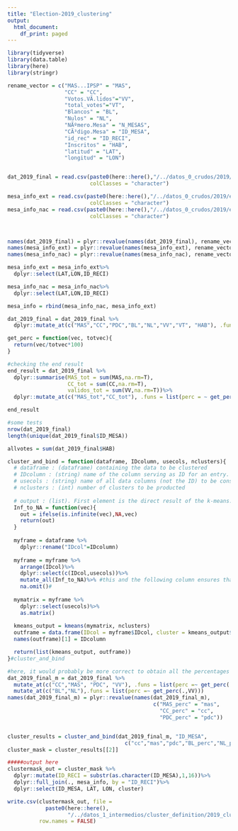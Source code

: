 ```yaml
---
title: "Election-2019_clustering"
output:
  html_document:
    df_print: paged
---
```


```r
library(tidyverse)
library(data.table)
library(here)
library(stringr)
```


```r
rename_vector = c("MAS...IPSP" = "MAS",
                  "CC" = "CC",
                  "Votos.VÃ.lidos"="VV",
                  "total_votes"="VT",
                  "Blancos" = "BL",
                  "Nulos" = "NL",
                  "NÃºmero.Mesa" = "N_MESAS",
                  "CÃ³digo.Mesa" = "ID_MESA",
                  "id_rec" = "ID_RECI",
                  "Inscritos" = "HAB",
                  "latitud" = "LAT",
                  "longitud" = "LON")


dat_2019_final = read.csv(paste0(here::here(),"/../datos_0_crudos/2019/final_comp.csv"), 
                          colClasses = "character")

mesa_info_ext = read.csv(paste0(here::here(),"/../datos_0_crudos/2019/estad_ext.csv"), 
                          colClasses = "character")
mesa_info_nac = read.csv(paste0(here::here(),"/../datos_0_crudos/2019/estad_nac.csv"), 
                          colClasses = "character")



names(dat_2019_final) = plyr::revalue(names(dat_2019_final), rename_vector)
names(mesa_info_ext) = plyr::revalue(names(mesa_info_ext), rename_vector)
names(mesa_info_nac) = plyr::revalue(names(mesa_info_nac), rename_vector)

mesa_info_ext = mesa_info_ext%>%
  dplyr::select(LAT,LON,ID_RECI)

mesa_info_nac = mesa_info_nac%>%
  dplyr::select(LAT,LON,ID_RECI)

mesa_info = rbind(mesa_info_nac, mesa_info_ext)

dat_2019_final = dat_2019_final %>%
  dplyr::mutate_at(c("MAS","CC","PDC","BL","NL","VV","VT", "HAB"), .funs = as.numeric)

```

```r
get_perc = function(vec, totvec){
  return(vec/totvec*100)
}

#checking the end result
end_result = dat_2019_final %>%
  dplyr::summarise(MAS_tot = sum(MAS,na.rm=T),
                   CC_tot = sum(CC,na.rm=T),
                   validos_tot = sum(VV,na.rm=T))%>%
  dplyr::mutate_at(c("MAS_tot","CC_tot"), .funs = list(perc = ~ get_perc(.,validos_tot)))

end_result

#some tests
nrow(dat_2019_final)
length(unique(dat_2019_final$ID_MESA))

allvotes = sum(dat_2019_final$HAB)
```

```r
cluster_and_bind = function(dataframe, IDcolumn, usecols, nclusters){
  # dataframe : (dataframe) containing the data to be clustered
  # IDcolumn : (string) name of the column serving as ID for an entry. For example: N_MESA
  # usecols : (string) name of all data columns (not the ID) to be considered for the clustering
  # nclusters : (int) number of clusters to be producted
  
  # output : (list). First element is the direct result of the k-means. Second element is a dataframe containing only the IDcolumn and the assigned cluster (sort of a mask)
  Inf_to_NA = function(vec){
    out = ifelse(is.infinite(vec),NA,vec)
    return(out)
  }
  
  myframe = dataframe %>%
    dplyr::rename("IDcol"=IDcolumn)
  
  myframe = myframe %>%
    arrange(IDcol)%>%
    dplyr::select(c(IDcol,usecols))%>%
    mutate_all(Inf_to_NA)%>% #this and the following column ensures that there is no Inf or NA value in the data, because then kmeans fails.
    na.omit()#
  
  mymatrix = myframe %>%
    dplyr::select(usecols)%>%
    as.matrix()
  
  kmeans_output = kmeans(mymatrix, nclusters)
  outframe = data.frame(IDcol = myframe$IDcol, cluster = kmeans_output$cluster)
  names(outframe)[1] = IDcolumn

  return(list(kmeans_output, outframe))
}#cluster_and_bind
```

```r
#here, it would probably be more correct to obtain all the percentages by dividing through the "VT" (Votos totales) column, but I saw that there are big irregularities in that column. There seem to be less irregularities in the valid votes (VV) column, that's why I will select this. 
dat_2019_final_m = dat_2019_final %>%
  mutate_at(c("CC","MAS", "PDC", "VV"), .funs = list(perc =~ get_perc(.,VV)))%>%
  mutate_at(c("BL","NL"),.funs = list(perc =~ get_perc(.,VV)))
names(dat_2019_final_m) = plyr::revalue(names(dat_2019_final_m),
                                              c("MAS_perc" = "mas",
                                                "CC_perc" = "cc",
                                                "PDC_perc" = "pdc"))


cluster_results = cluster_and_bind(dat_2019_final_m, "ID_MESA", 
                                     c("cc","mas","pdc","BL_perc","NL_perc"),18)
cluster_mask = cluster_results[[2]]

#####output here
clustermask_out = cluster_mask %>%
  dplyr::mutate(ID_RECI = substr(as.character(ID_MESA),1,16))%>%
  dplyr::full_join(., mesa_info, by = "ID_RECI")%>%
  dplyr::select(ID_MESA, LAT, LON, cluster)

write.csv(clustermask_out, file =
            paste0(here::here(),
                   "/../datos_1_intermedios/cluster_definition/2019_clustered_18.csv"),
          row.names = FALSE)

```

